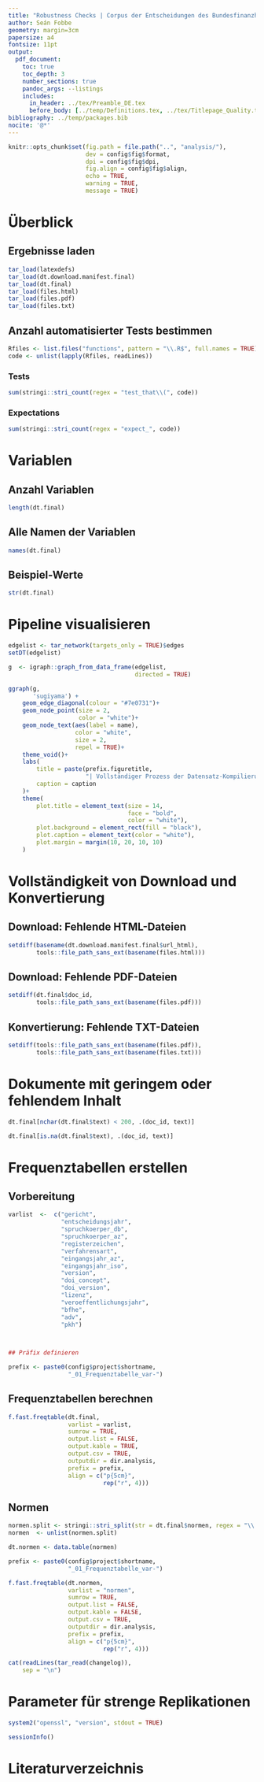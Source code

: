 ```yaml
---
title: "Robustness Checks | Corpus der Entscheidungen des Bundesfinanzhofs (CE-BFH)"
author: Seán Fobbe
geometry: margin=3cm
papersize: a4
fontsize: 11pt
output:
  pdf_document:
    toc: true
    toc_depth: 3
    number_sections: true
    pandoc_args: --listings
    includes:
      in_header: ../tex/Preamble_DE.tex
      before_body: [../temp/Definitions.tex, ../tex/Titlepage_Quality.tex]
bibliography: ../temp/packages.bib
nocite: '@*'
---
```



```r
knitr::opts_chunk$set(fig.path = file.path("..", "analysis/"),
                      dev = config$fig$format,
                      dpi = config$fig$dpi,
                      fig.align = config$fig$align,
                      echo = TRUE,
                      warning = TRUE,
                      message = TRUE)

```

# Überblick

## Ergebnisse laden


```r
tar_load(latexdefs)
tar_load(dt.download.manifest.final)
tar_load(dt.final)
tar_load(files.html)
tar_load(files.pdf)
tar_load(files.txt)

```

## Anzahl automatisierter Tests bestimmen


```r

Rfiles <- list.files("functions", pattern = "\\.R$", full.names = TRUE)
code <- unlist(lapply(Rfiles, readLines))


```


### Tests


```r

sum(stringi::stri_count(regex = "test_that\\(", code))

```

### Expectations

```r

sum(stringi::stri_count(regex = "expect_", code))

```



# Variablen

## Anzahl Variablen

```r
length(dt.final)
```


## Alle Namen der Variablen

```r
names(dt.final)
```


## Beispiel-Werte

```r
str(dt.final)
```





# Pipeline visualisieren



```r


edgelist <- tar_network(targets_only = TRUE)$edges
setDT(edgelist)

g  <- igraph::graph_from_data_frame(edgelist,
                                    directed = TRUE)

ggraph(g,
       'sugiyama') + 
    geom_edge_diagonal(colour = "#7e0731")+
    geom_node_point(size = 2,
                    color = "white")+
    geom_node_text(aes(label = name),
                   color = "white",
                   size = 2,
                   repel = TRUE)+
    theme_void()+
    labs(
        title = paste(prefix.figuretitle,
                      "| Vollständiger Prozess der Datensatz-Kompilierung"),
        caption = caption
    )+
    theme(
        plot.title = element_text(size = 14,
                                  face = "bold",
                                  color = "white"),                        
        plot.background = element_rect(fill = "black"),
        plot.caption = element_text(color = "white"),
        plot.margin = margin(10, 20, 10, 10)
    )

```



# Vollständigkeit von Download und Konvertierung



## Download: Fehlende HTML-Dateien

```r

setdiff(basename(dt.download.manifest.final$url_html),
        tools::file_path_sans_ext(basename(files.html)))

```


## Download: Fehlende PDF-Dateien

```r

setdiff(dt.final$doc_id,
        tools::file_path_sans_ext(basename(files.pdf)))


```


## Konvertierung: Fehlende TXT-Dateien

```r

setdiff(tools::file_path_sans_ext(basename(files.pdf)),
        tools::file_path_sans_ext(basename(files.txt)))

```


# Dokumente mit geringem oder fehlendem Inhalt


```r
dt.final[nchar(dt.final$text) < 200, .(doc_id, text)]

```


```r
dt.final[is.na(dt.final$text), .(doc_id, text)]

```





# Frequenztabellen erstellen


## Vorbereitung


```r

varlist  <-  c("gericht",
               "entscheidungsjahr",
               "spruchkoerper_db",
               "spruchkoerper_az",
               "registerzeichen",
               "verfahrensart",
               "eingangsjahr_az",
               "eingangsjahr_iso",
               "version",
               "doi_concept",
               "doi_version",
               "lizenz",
               "veroeffentlichungsjahr",
               "bfhe",
               "adv",
               "pkh")
               


## Präfix definieren

prefix <- paste0(config$project$shortname,
                 "_01_Frequenztabelle_var-")

```



## Frequenztabellen berechnen


```r

f.fast.freqtable(dt.final,
                 varlist = varlist,
                 sumrow = TRUE,
                 output.list = FALSE,
                 output.kable = TRUE,
                 output.csv = TRUE,
                 outputdir = dir.analysis,
                 prefix = prefix,
                 align = c("p{5cm}",
                           rep("r", 4)))

```


## Normen


```r

normen.split <- stringi::stri_split(str = dt.final$normen, regex = "\\|")
normen  <- unlist(normen.split)

dt.normen <- data.table(normen)


```


```r

prefix <- paste0(config$project$shortname,
                 "_01_Frequenztabelle_var-")

f.fast.freqtable(dt.normen,
                 varlist = "normen",
                 sumrow = TRUE,
                 output.list = FALSE,
                 output.kable = FALSE,
                 output.csv = TRUE,
                 outputdir = dir.analysis,
                 prefix = prefix,
                 align = c("p{5cm}",
                           rep("r", 4)))

```







```r
cat(readLines(tar_read(changelog)),
    sep = "\n")

```







# Parameter für strenge Replikationen


```r
system2("openssl", "version", stdout = TRUE)

sessionInfo()

```


# Literaturverzeichnis
